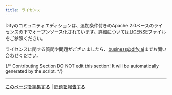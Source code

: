 ```yaml
---
title: ライセンス
---
```



Difyのコミュニティエディションは、追加条件付きのApache 2.0ベースのライセンスの下でオープンソース化されています。詳細については[LICENSE](https://github.com/langgenius/dify/blob/main/LICENSE)ファイルをご参照ください。

ライセンスに関する質問や問題がございましたら、[business@dify.ai](mailto:business@dify.ai)までお問い合わせください。

{/*
Contributing Section
DO NOT edit this section!
It will be automatically generated by the script.
*/}

---

[このページを編集する](https://github.com/langgenius/dify-docs/edit/main/ja-jp/policies/open-source.mdx) | [問題を報告する](https://github.com/langgenius/dify-docs/issues/new?template=docs.yml)

